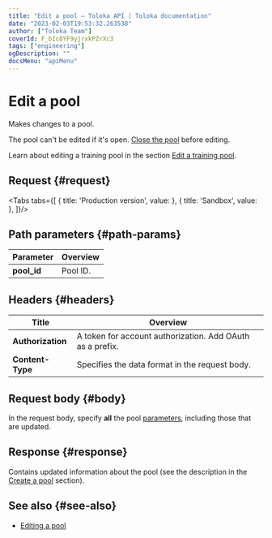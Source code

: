 ```yaml
---
title: "Edit a pool — Toloka API | Toloka documentation"
date: "2023-02-03T19:53:32.263538"
author: ["Toloka Team"]
coverId: F_bIcOYF9yjrxkPZrXc3
tags: ["engineering"]
ogDescription: ""
docsMenu: "apiMenu"
---
```



# Edit a pool

<Announce/>

Makes changes to a pool.

The pool can't be edited if it's open. [Close the pool](/docs-new/api/close-pool-for-update) before editing.

<Note mode="note" title="Note">

Learn about editing a training pool in the section [Edit a training pool](/docs-new/api/edit-training).

</Note>

## Request {#request}

<Tabs tabs={[
  { title: 'Production version', value: <EditPoolList1/> },
  { title: 'Sandbox', value: <EditPoolList2/> },
]}/>

## Path parameters {#path-params}

Parameter | Overview
----- | -----
**pool_id** | Pool ID.

## Headers {#headers}

Title | Overview
----- | -----
**Authorization** | A token for account authorization. Add OAuth as a prefix.
**Content-Type** | Specifies the data format in the request body.

## Request body {#body}

In the request body, specify **all** the pool [parameters](/docs-new/api/create-pool#pool-param), including those that are updated.

## Response {#response}

Contains updated information about the pool (see the description in the [Create a pool](/docs-new/api/create-pool#response) section).

## See also {#see-also}

- [Editing a pool](https://toloka.ai/en/docs/guide/concepts/pool-edit)
